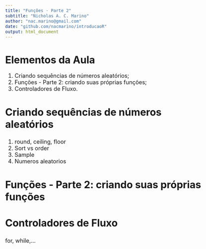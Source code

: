 ```yaml
---
title: "Funções - Parte 2"
subtitle: "Nicholas A. C. Marino"
author: "nac.marino@gmail.com"
date: "github.com/nacmarino/introducaoR"
output: html_document
---
```


<style type="text/css">
body, td {
   font-size: 18px;
}
code.r{
  font-size: 16px;
}
pre {
  font-size: 16px
}
h1,h2,h3,h4,h5,h6{
  font-size: 24pt;
}
</style>

# Elementos da Aula

1. Criando sequências de números aleatórios;
2. Funções - Parte 2: criando suas próprias funções;
3. Controladores de Fluxo.

## Criando sequências de números aleatórios

1. round, ceiling, floor
2. Sort vs order
3. Sample
3. Numeros aleatorios

## Funções - Parte 2: criando suas próprias funções


## Controladores de Fluxo

for, while,...